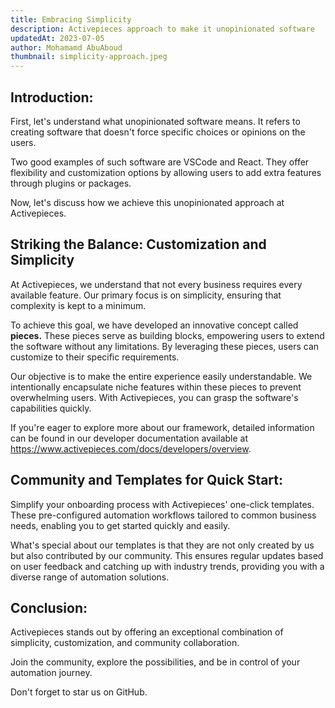 ```yaml
---
title: Embracing Simplicity
description: Activepieces approach to make it unopinionated software
updatedAt: 2023-07-05
author: Mohamamd AbuAboud
thumbnail: simplicity-approach.jpeg
---
```


## Introduction:

First, let's understand what unopinionated software means. It refers to creating software that doesn't force specific choices or opinions on the users. 

Two good examples of such software are VSCode and React. They offer flexibility and customization options by allowing users to add extra features through plugins or packages.

Now, let's discuss how we achieve this unopinionated approach at Activepieces.

## Striking the Balance: Customization and Simplicity 

At Activepieces, we understand that not every business requires every available feature. Our primary focus is on simplicity, ensuring that complexity is kept to a minimum.

To achieve this goal, we have developed an innovative concept called **pieces.** These pieces serve as building blocks, empowering users to extend the software without any limitations. By leveraging these pieces, users can customize to their specific requirements.

Our objective is to make the entire experience easily understandable. We intentionally encapsulate niche features within these pieces to prevent overwhelming users. With Activepieces, you can grasp the software's capabilities quickly.

If you're eager to explore more about our framework, detailed information can be found in our developer documentation available at https://www.activepieces.com/docs/developers/overview.

## Community and Templates for Quick Start:

Simplify your onboarding process with Activepieces' one-click templates. These pre-configured automation workflows tailored to common business needs, enabling you to get started quickly and easily.

What's special about our templates is that they are not only created by us but also contributed by our community. This ensures regular updates based on user feedback and catching up with industry trends, providing you with a diverse range of automation solutions.

## Conclusion:

Activepieces stands out by offering an exceptional combination of simplicity, customization, and community collaboration. 

Join the community, explore the possibilities, and be in control of your automation journey. 

Don't forget to star us on GitHub.